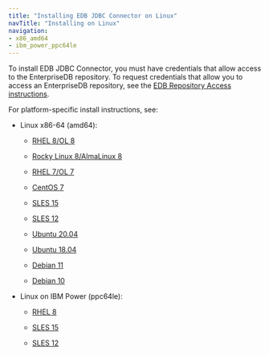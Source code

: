 ```yaml
---
title: "Installing EDB JDBC Connector on Linux"
navTitle: "Installing on Linux"
navigation:
- x86_amd64
- ibm_power_ppc64le
---
```


To install EDB JDBC Connector, you must have credentials that allow access to the EnterpriseDB repository. To request credentials that allow you to access an EnterpriseDB repository, see the [EDB Repository Access instructions](https://www.enterprisedb.com/repository-access-request).

For platform-specific install instructions, see:

- Linux x86-64 (amd64):
  - [RHEL 8/OL 8](x86_amd64/jdbc42_rhel8_x86)

  - [Rocky Linux 8/AlmaLinux 8](x86_amd64/jdbc42_other_linux8_x86)
  - [RHEL 7/OL 7](x86_amd64/jdbc42_rhel7_x86)
  - [CentOS 7](x86_amd64/jdbc42_centos7_x86)
  - [SLES 15](x86_amd64/jdbc42_sles15_x86)
  - [SLES 12](x86_amd64/jdbc42_sles12_x86)
  - [Ubuntu 20.04](x86_amd64/jdbc42_ubuntu20_x86)
  - [Ubuntu 18.04](x86_amd64/jdbc42_ubuntu18_x86)
  - [Debian 11](x86_amd64/jdbc42_deb11_x86)
  - [Debian 10](x86_amd64/jdbc42_deb10_x86)

- Linux on IBM Power (ppc64le):
  - [RHEL 8](ibm_power_ppc64le/jdbc42_rhel8_ppcle)

  - [SLES 15](ibm_power_ppc64le/jdbc42_sles15_ppcle)
  - [SLES 12](ibm_power_ppc64le/jdbc42_sles12_ppcle)
